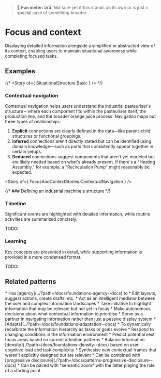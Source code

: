 
> 🧪 **Fun meter: 5/5**. Not sure yet if this stands on its own or is just a special case of something broader.

<Meta of={FocusAndContextStories} />

# Focus and context

Displaying detailed information alongside a simplified or abstracted view of its context,
enabling users to maintain situational awareness while completing focused tasks.

## Examples

{/* <Story of={ SituationalStructure.Basic } /> */}

### Contextual navigation

Contextual navigation helps users understand the industrial pasteuriser's structure – where each component fits
within the pasteuriser itself, the production line, and the broader orange juice process.
Navigation maps out three types of relationships:
1. **Explicit** connections are clearly defined in the data—like parent-child structures or functional groupings.
2. **Inferred** connections aren't directly stated but can be identified using domain knowledge—such as parts that consistently appear together in certain setups.
3. **Deduced** connections suggest components that aren't yet modeled but are likely needed based on what's already present. If there's a "Heating Assembly," for example, a "Recirculation Pump" might reasonably be expected.

<Story of={ FocusAndContextStories.ContextualNavigation } />

{/* ### Defining an industrial machine's structure */}

### Timeline

Significant events are highlighted with detailed information, while routine activities are summarized concisely.

TODO:

### Learning

Key concepts are presented in detail, while supporting information is provided in a more condensed format.

TODO:

## Related patterns
<div>
* Has [agency](../?path=/docs/foundations-agency--docs) to
  * Edit layouts, suggest actions, create drafts, etc.
  * Act as an intelligent mediator between the user and complex information landscapes
  * Take initiative to highlight information that may be relevant but not yet in focus
  * Make autonomous decisions about what contextual information to prioritise
  * Serve as a partner in navigating information rather than just a passive display system
* [Adapts](../?path=/docs/foundations-adaptation--docs)
  * To dynamically recalibrate the information hierarchy as tasks or goals evolve
  * Respond to changing conditions in the information environment
  * Predict potential next focus areas based on current attention patterns
  * Balance information [density](./?path=/docs/foundations-density--docs) based on user cognitive load and task complexity
  * Synthesise new contextual frames that weren't explicitly designed but are relevant
* Can be combined with [progressive disclosure](./?path=/docs/patterns-progressive-disclosure--docs)
* Can be paired with *semantic zoom* with the latter playing the role of a starting point.
</div>